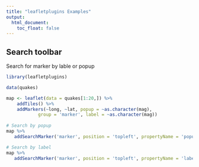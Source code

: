 ```yaml
---
title: "leafletplugins Examples"
output:
  html_document:
    toc_float: false
---
```




## Search toolbar

Search for marker by lable or popup

```r

library(leafletplugins)

data(quakes)

map <- leaflet(data = quakes[1:20,]) %>%
	addTiles() %>%
	addMarkers(~long, ~lat, popup = ~as.character(mag),
			group = 'marker', label = ~as.character(mag))
			
# Search by popup
map %>% 
   addSearchMarker('marker', position = 'topleft', propertyName = 'popup')

```


```r
# Search by label
map %>% 
   addSearchMarker('marker', position = 'topleft', propertyName = 'label')

```

